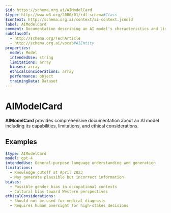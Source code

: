 ```yaml
---
$id: https://schema.org.ai/AIModelCard
$type: http://www.w3.org/2000/01/rdf-schema#Class
$context: http://schema.org.ai/context/ai-context.jsonld
label: AIModelCard
comment: Documentation describing an AI model's characteristics and limitations
subClassOf:
  - http://schema.org/TechArticle
  - http://schema.org.ai/vocab#AIEntity
properties:
  model: Model
  intendedUse: string
  limitations: array
  biases: array
  ethicalConsiderations: array
  performance: object
  trainingData: Dataset
---
```


# AIModelCard

**AIModelCard** provides comprehensive documentation about an AI model including its capabilities, limitations, and ethical considerations.

## Examples

```yaml
$type: AIModelCard
model: gpt-4
intendedUse: General-purpose language understanding and generation
limitations:
  - Knowledge cutoff at April 2023
  - May generate plausible but incorrect information
biases:
  - Possible gender bias in occupational contexts
  - Cultural bias toward Western perspectives
ethicalConsiderations:
  - Should not be used for medical diagnosis
  - Requires human oversight for high-stakes decisions
```
